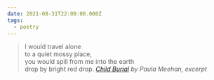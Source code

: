 ```yaml
---
date: 2021-08-31T22:00:00.000Z
tags:
  - poetry
---
```

> I would travel alone<br/>
> to a quiet mossy place,<br/>
> you would spill from me into the earth<br/>
> drop by bright red drop.
> <cite><i>[Child Burial](https://poems.com/poem/child-burial/)</i> by Paula Meehan, excerpt</cite>